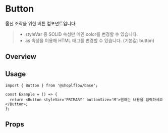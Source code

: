 
<Meta of={ButtonStories} />

# Button
옵션 조작을 위한 버튼 컴포넌트입니다. 

> - styleVar 중 SOLID 속성만 메인 color를 변경할 수 있습니다.
> - as 속성을 이용해 HTML 태그를 변경할 수 있습니다. (기본값: button)

## Overview
<Canvas of={ButtonStories.Primary} />

## Usage
```tsx
import { Button } from '@shoplflow/base';

const Example = () => {
  return <Button styleVar='PRIMARY' buttonSize='M'>원하는 내용을 입력하세요</Button>;
};
```

## Props
<Controls of={ButtonStories.Primary} />
